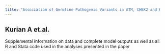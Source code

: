 ```yaml
---
title: "Association of Germline Pathogenic Variants in ATM, CHEK2 and PALB2 with Mortality from Breast, Colorectal, or Pancreatic Cancer"
---
```


:::{#about-pvm2}

## Kurian A et.al.

Supplemental information on data and complete model outputs as well as all R and Stata code used in the analyses presented in the paper

:::



